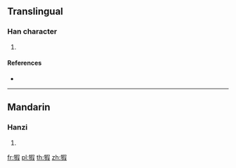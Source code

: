 ==Translingual==

===Han character===
{{Han char|rn=93|rad=牛|as=09|sn=13|four=27547|canj=HQRSE}}

# {{defn|Han|sort=牛09}}

====References====
* {{Han ref|kx=0702.180|dkj=20077|dj=1115.230|hdz=31816.150|uh=728C|ud=29324|bh=DEA6|bd=56998}}

----

==Mandarin==

===Hanzi===
{{cmn-hanzi|pin=[[jiā]] ([[jia1]])|wg=chia<sup>1</sup>}}

# {{defn|lang=cmn|sort=牛09}}

[[fr:犌]]
[[pl:犌]]
[[th:犌]]
[[zh:犌]]